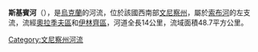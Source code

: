 {{unreferenced|time=2018-05-29T00:46:31+00:00}}
'''斯基賓河'''（{{lang-uk|Скибінь}}），是[[烏克蘭|烏克蘭]]的河流，位於該國西南部[[文尼察州|文尼察州]]，屬於[[索布河|索布河]]的左支流，流經[[奧拉季夫區|奧拉季夫區]]和[[伊林齊區|伊林齊區]]，河道全長14公里，流域面積48.7平方公里。

{{DEFAULTSORT:Скибінь}}
[[Category:文尼察州河流|Category:文尼察州河流]]


{{Ukraine-river-stub}}